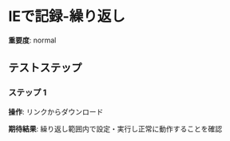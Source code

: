 # IEで記録-繰り返し

**重要度**: normal

## テストステップ

### ステップ 1

**操作**: リンクからダウンロード

**期待結果**:
繰り返し範囲内で設定・実行し正常に動作することを確認

